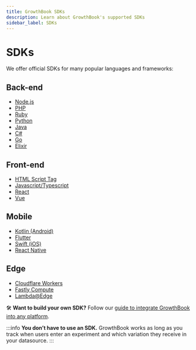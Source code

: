 ```yaml
---
title: GrowthBook SDKs
description: Learn about GrowthBook's supported SDKs
sidebar_label: SDKs
---
```


# SDKs

We offer official SDKs for many popular languages and frameworks:

## Back-end

- [Node.js](/lib/node)
- [PHP](/lib/php)
- [Ruby](/lib/ruby)
- [Python](/lib/python)
- [Java](/lib/java)
- [C#](/lib/csharp)
- [Go](/lib/go)
- [Elixir](/lib/elixir)

## Front-end

- [HTML Script Tag](/lib/script-tag)
- [Javascript/Typescript](/lib/js)
- [React](/lib/react)
- [Vue](/lib/vue)

## Mobile

- [Kotlin (Android)](/lib/kotlin)
- [Flutter](/lib/flutter)
- [Swift (iOS)](/lib/swift)
- [React Native](/lib/react-native)

## Edge

- [Cloudflare Workers](/lib/edge/cloudflare)
- [Fastly Compute](/lib/edge/fastly)
- [Lambda@Edge](/lib/edge/lambda)

🛠️ **Want to build your own SDK?**
Follow our [guide to integrate GrowthBook into any platform](/lib/build-your-own).

:::info
**You don’t have to use an SDK.** GrowthBook works as long as you track when users enter an experiment and which variation they receive in your datasource.
:::
